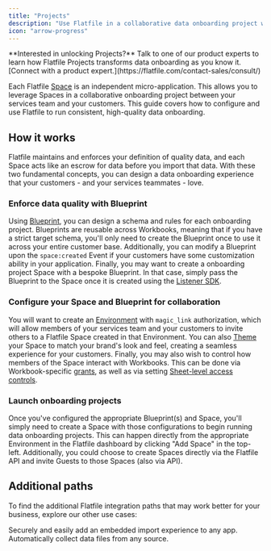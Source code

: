 ```yaml
---
title: "Projects"
description: "Use Flatfile in a collaborative data onboarding project with your customer."
icon: "arrow-progress"
---
```


<Tip>
  **Interested in unlocking Projects?** Talk to one of our product experts to
  learn how Flatfile Projects transforms data onboarding as you know it.
  [Connect with a product expert.](https://flatfile.com/contact-sales/consult/)
</Tip>

Each Flatfile <Tooltip tip="A micro-application...">[Space](/learning-center/architecture/spaces)</Tooltip> is an independent micro-application. 
This allows you to leverage Spaces in a collaborative onboarding project between your services team and your customers.
This guide covers how to configure and use Flatfile to run consistent, high-quality data onboarding.

## How it works

Flatfile maintains and enforces your definition of quality data, and each Space acts like an escrow for data before you import that data.
With these two fundamental concepts, you can design a data onboarding experience that your customers - and your services teammates - love.

### Enforce data quality with Blueprint

Using <Tooltip tip="A Data Definition Language...">[Blueprint](/learning-center/blueprint/about)</Tooltip>, you can design a schema and rules for each onboarding project.
Blueprints are reusable across Workbooks, meaning that if you have a strict target schema, you'll only need to create the Blueprint once to use it across your entire customer base.
Additionally, you can modify a Blueprint upon the `space:created` Event if your customers have some customization ability in your application.
Finally, you may want to create a onboarding project Space with a bespoke Blueprint. 
In that case, simply pass the Blueprint to the Space once it is created using the <Tooltip tip="Listening and responding to Events">[Listener SDK](/learning-center/concepts/events#building-with-events)</Tooltip>.

### Configure your Space and Blueprint for collaboration

You will want to create an <Tooltip tip="Isolated entities to create and test configurations">[Environment](/learning-center/concepts/events#building-with-events)</Tooltip> with `magic_link` authorization, which will allow members of your services team and your customers to invite others to a Flatfile Space created in that Environment.
You can also <Tooltip tip="Learn how to customize your Space">[Theme](/learning-center/guides/theming)</Tooltip> your Space to match your brand's look and feel, creating a seamless experience for your customers.
Finally, you may also wish to control how members of the Space interact with Workbooks. 
This can be done via Workbook-specific <Tooltip tip="Guest permissions">[grants](/documentation/authentication/roles-and-permissions#guest-roles)</Tooltip>, as well as via setting <Tooltip tip="Restricting access to a sheet">[Sheet-level access controls](/learning-center/blueprint/access)</Tooltip>.

### Launch onboarding projects

Once you've configured the appropriate Blueprint(s) and Space, you'll simply need to create a Space with those configurations to begin running data onboarding projects.
This can happen directly from the appropriate Environment in the Flatfile dashboard by clicking "Add Space" in the top-left.
Additionally, you could choose to create Spaces directly via the Flatfile API and invite Guests to those Spaces (also via API).

## Additional paths

To find the additional Flatfile integration paths that may work better for your business, explore our other use cases:

<CardGroup cols={2}>
  <Card title="Embed in your app" icon="person-to-portal" href="/learning-center/use-cases/portal">
    Securely and easily add an embedded import experience to any app.
  </Card>
  <Card
    title="Setup headless file feeds"
    icon="bolt-auto"
    href="/learning-center/guides/automap"
  >
    Automatically collect data files from any source.
  </Card>
</CardGroup>

